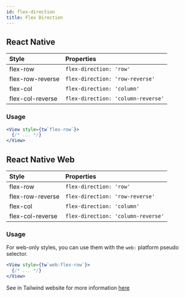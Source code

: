 ```yaml
---
id: flex-direction
title: Flex Direction
---
```


## React Native

| Style            | Properties                         |
| :--------------- | :--------------------------------- |
| flex-row         | `flex-direction: 'row'`            |
| flex-row-reverse | `flex-direction: 'row-reverse'`    |
| flex-col         | `flex-direction: 'column'`         |
| flex-col-reverse | `flex-direction: 'column-reverse'` |

### Usage

<!-- prettier-ignore-start -->
```jsx
<View style={tw`flex-row`}>
  {/* ... */}
</View>
```
<!-- prettier-ignore-end -->

## React Native Web

| Style            | Properties                         |
| :--------------- | :--------------------------------- |
| flex-row         | `flex-direction: 'row'`            |
| flex-row-reverse | `flex-direction: 'row-reverse'`    |
| flex-col         | `flex-direction: 'column'`         |
| flex-col-reverse | `flex-direction: 'column-reverse'` |

### Usage

For web-only styles, you can use them with the `web:` platform pseudo selector.

<!-- prettier-ignore-start -->
```jsx
<View style={tw`web:flex-row`}>
  {/* ... */}
</View>
```
<!-- prettier-ignore-end -->

See in Tailwind website for more information [here](https://tailwindcss.com/docs/flex-direction)
